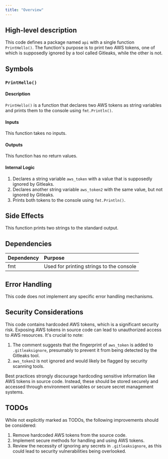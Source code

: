 ```yaml
---
title: "Overview"
---
```


## High-level description
This code defines a package named `api` with a single function `PrintHello()`. The function's purpose is to print two AWS tokens, one of which is supposedly ignored by a tool called Gitleaks, while the other is not.

## Symbols

### `PrintHello()`
#### Description
`PrintHello()` is a function that declares two AWS tokens as string variables and prints them to the console using `fmt.Println()`.

#### Inputs
This function takes no inputs.

#### Outputs
This function has no return values.

#### Internal Logic
1. Declares a string variable `aws_token` with a value that is supposedly ignored by Gitleaks.
2. Declares another string variable `aws_token2` with the same value, but not ignored by Gitleaks.
3. Prints both tokens to the console using `fmt.Println()`.

## Side Effects
This function prints two strings to the standard output.

## Dependencies
| Dependency | Purpose |
|:-----------|:--------|
| fmt | Used for printing strings to the console |

## Error Handling
This code does not implement any specific error handling mechanisms.

## Security Considerations
This code contains hardcoded AWS tokens, which is a significant security risk. Exposing AWS tokens in source code can lead to unauthorized access to AWS resources. It's crucial to note:

1. The comment suggests that the fingerprint of `aws_token` is added to `.gitleaksignore`, presumably to prevent it from being detected by the Gitleaks tool.
2. `aws_token2` is not ignored and would likely be flagged by security scanning tools.

Best practices strongly discourage hardcoding sensitive information like AWS tokens in source code. Instead, these should be stored securely and accessed through environment variables or secure secret management systems.

## TODOs
While not explicitly marked as TODOs, the following improvements should be considered:
1. Remove hardcoded AWS tokens from the source code.
2. Implement secure methods for handling and using AWS tokens.
3. Review the necessity of ignoring any secrets in `.gitleaksignore`, as this could lead to security vulnerabilities being overlooked.